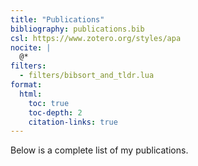 ```yaml
---
title: "Publications"
bibliography: publications.bib
csl: https://www.zotero.org/styles/apa
nocite: |
  @*
filters:
  - filters/bibsort_and_tldr.lua
format:
  html:
    toc: true
    toc-depth: 2
    citation-links: true
---
```



Below is a complete list of my publications.


